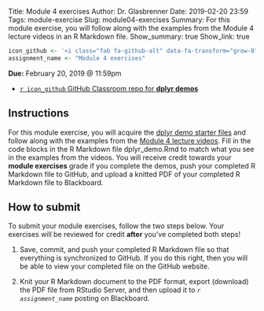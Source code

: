 Title: Module 4 exercises
Author: Dr. Glasbrenner
Date: 2019-02-20 23:59
Tags: module-exercise
Slug: module04-exercises
Summary: For this module exercise, you will follow along with the examples from the Module 4 lecture videos in an R Markdown file.
Show_summary: true
Show_link: true

```r
icon_github <- '<i class="fab fa-github-alt" data-fa-transform="grow-8"></i>&nbsp;'
assignment_name <- "Module 4 exercises"
```

[**Due:** February 20, 2019 @ 11:59pm]{.h3}

::: {.no-bullets}
*   [`r icon_github` GitHub Classroom repo for **dplyr demos**][github-classroom]
:::

## Instructions

For this module exercise, you will acquire the [[dplyr]{.monospace} demo starter files][github-classroom] and follow along with the examples from the [Module 4 lecture videos][module-lectures].
Fill in the code blocks in the R Markdown file [dplyr\_demo.Rmd]{.monospace} to match what you see in the examples from the videos.
You will receive credit towards your **module exercises** grade if you complete the demos, push your completed R Markdown file to GitHub, and upload a knitted PDF of your completed R Markdown file to Blackboard.

## How to submit

To submit your module exercises, follow the two steps below.
Your exercises will be reviewed for credit **after** you've completed both steps!

1.  Save, commit, and push your completed R Markdown file so that everything is synchronized to GitHub.
    If you do this right, then you will be able to view your completed file on the GitHub website.

2.  Knit your R Markdown document to the PDF format, export (download) the PDF file from RStudio Server, and then upload it to *`r assignment_name`* posting on Blackboard.

[module-lectures]:  /materials/module04-materials/
[github-classroom]: https://classroom.github.com/a/EXwFfBGh
